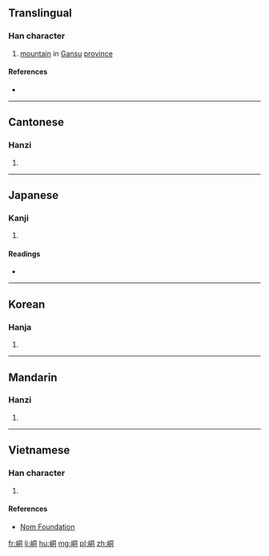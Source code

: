 ==Translingual==

===Han character===
{{Han char|rn=46|rad=山|as=06|sn=9|four=27720|canj=UBMR|ids=⿰山同}}

# [[mountain]] in [[Gansu]] [[province]]

====References====
* {{Han ref|kx=0310.270|dkj=08038|dj=0610.190|hdz=10770.100|uh=5CD2|ud=23762|bh=ABD0|bd=43984}}

----

==Cantonese==

===Hanzi===
{{yue-hanzi|jyut=[[dung6]], [[tung4]]|y=dung6, tung4}}

# {{defn|lang=yue|sort=山06}}

----

==Japanese==

===Kanji===
{{ja-kanji|grade=|rs=山06}}

# {{defn|lang=ja|sort=山06}}

====Readings====
* {{ja-readings|on=[[とう]] (tō), [[ず]] (zu), [[どう]] (dō)|kun=}}

----

==Korean==

===Hanja===
{{ko-hanja|hangeul=동|rv=dong|mr=tong}}

# {{defn|lang=ko|sort=山06}}

----

==Mandarin==

===Hanzi===
{{cmn-hanzi|pin=[[dòng]] ([[dong4]]), [[tóng]] ([[tong2]])|wg=tung<sup>4</sup>, t'ung<sup>2</sup>}}

# {{defn|lang=cmn|sort=山06}}

----

==Vietnamese==

===Han character===
{{vi-readings|rs=山06|hanviet=động}}

# {{defn|lang=vi|sort=山06}}

====References====
* [http://nomfoundation.org/common/nom_details.php?codepoint=5cd2 Nom Foundation]

[[fr:峒]]
[[li:峒]]
[[hu:峒]]
[[mg:峒]]
[[pl:峒]]
[[zh:峒]]